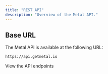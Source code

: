 ```yaml
---
title: "REST API"
description: "Overview of the Metal API."
---
```


## Base URL
The Metal API is available at the following URL:

```
https://api.getmetal.io
```


<Card title="Get started with the API" icon="globe" href="/rest-api">
  View the API endpoints
</Card>
